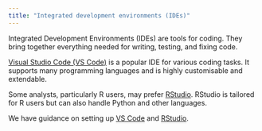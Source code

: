 ```yaml
---
title: "Integrated development environments (IDEs)"
---
```


Integrated Development Environments (IDEs) are tools for coding. They bring together everything needed for writing, testing, and fixing code.

[Visual Studio Code (VS Code)](/integrated-development-environments/vscode.qmd) is a popular IDE for various coding tasks. It supports many programming languages and is highly customisable and extendable.

Some analysts, particularly R users, may prefer [RStudio](/integrated-development-environments/rstudio.qmd). RStudio is tailored for R users but can also handle Python and other languages.

We have guidance on setting up [VS Code](/integrated-development-environments/vscode.qmd) and [RStudio](/integrated-development-environments/rstudio.qmd).
